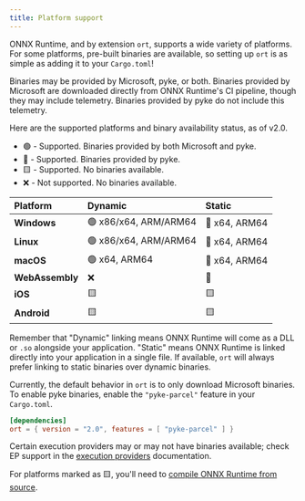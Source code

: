 ```yaml
---
title: Platform support
---
```


ONNX Runtime, and by extension `ort`, supports a wide variety of platforms. For some platforms, pre-built binaries are available, so setting up `ort` is as simple as adding it to your `Cargo.toml`!

Binaries may be provided by Microsoft, pyke, or both. Binaries provided by Microsoft are downloaded directly from ONNX Runtime's CI pipeline, though they may include telemetry. Binaries provided by pyke do not include this telemetry.

Here are the supported platforms and binary availability status, as of v2.0.

* 🟢 - Supported. Binaries provided by both Microsoft and pyke.
* 🔷 - Supported. Binaries provided by pyke.
* 🟨 - Supported. No binaries available.
* ❌ - Not supported. No binaries available.

| Platform | Dynamic | Static |
|:-------- |:------- |:------ |
| **Windows** | 🟢 x86/x64, ARM/ARM64 | 🔷 x64, ARM64 |
| **Linux** | 🟢 x86/x64, ARM/ARM64 | 🔷 x64, ARM64 |
| **macOS** | 🟢 x64, ARM64 | 🔷 x64, ARM64 |
| **WebAssembly** | ❌ | 🔷 |
| **iOS** | 🟨 | 🟨 |
| **Android** | 🟨 | 🟨 |

Remember that "Dynamic" linking means ONNX Runtime will come as a DLL or `.so` alongside your application. "Static" means ONNX Runtime is linked directly into your application in a single file. If available, `ort` will always prefer linking to static binaries over dynamic binaries.

Currently, the default behavior in `ort` is to only download Microsoft binaries. To enable pyke binaries, enable the `"pyke-parcel"` feature in your `Cargo.toml`.
```toml
[dependencies]
ort = { version = "2.0", features = [ "pyke-parcel" ] }
```

Certain execution providers may or may not have binaries available; check EP support in the [execution providers](/perf/execution-providers) documentation.

For platforms marked as 🟨, you'll need to [compile ONNX Runtime from source](https://onnxruntime.ai/docs/build/).
